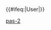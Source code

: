 {{User language-2|pas|这个用户能'''[[:Category:pas-2 使用者|一般地]]'''使用'''[[:Category:Pas 使用者|Pascal]]'''。|Pascal}}<includeonly>{{#ifeq:{{NAMESPACE}}|User|[[Category:维基程序员|{{PAGENAME}}]]}}</includeonly><noinclude>[[Category:程式用戶框模板|pas-2]]</noinclude>